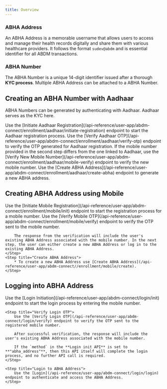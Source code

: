```yaml
---
title: Overview
---
```


### ABHA Address

An ABHA Address is a memorable username that allows users to access and manage their health records digitally and share them with various healthcare providers.
It follows the format `sudev@abdm` and is essential identifier for all ABDM transactions.

### ABHA Number

The ABHA Number is a unique 14-digit identifier issued after a thorough **KYC process**.
Multiple ABHA Address can be attached to a ABHA Number.

## Creating an ABHA Number with Aadhaar

ABHA Numbers can be generated by authenticating with Aadhaar. Aadhaar serves as the KYC here.

<Steps>
    <Step title="Enter the Aadhaar Number">
        Use the [Initiate Aadhaar Registration](/api-reference/user-app/abdm-connect/enrollment/aadhaar/initiate-registration) endpoint to start the Aadhaar registration process.
    </Step>
    <Step title="Verify Aadhaar OTP">
        Use the [Verify Aadhaar OTP](/api-reference/user-app/abdm-connect/enrollment/aadhaar/verify-otp) endpoint to verify the OTP generated for Aadhaar registration.
    </Step>
    <Step title="Verify Mobile Number (Optional)">
        If the mobile number provided in the second step differs from the one linked to Aadhaar, use the [Verify New Mobile Number](/api-reference/user-app/abdm-connect/enrollment/aadhaar/mobile-verify) endpoint to verify the new mobile number.
    </Step>
    <Step title="Create ABHA Address">
        Use the [Create ABHA Address](/api-reference/user-app/abdm-connect/enrollment/aadhaar/create-abha) endpoint to generate a new ABHA address.
    </Step>
</Steps>


## Creating ABHA Address using Mobile

<Steps>
    <Step title="Enter Mobile Number">
        Use the [Initiate Mobile Registration](/api-reference/user-app/abdm-connect/enrollment/mobile/init) endpoint to start the registration process for a mobile number.
    </Step>
    <Step title="Verify Mobile OTP">
        Use the [Verify Mobile OTP](/api-reference/user-app/abdm-connect/enrollment/mobile/verify) endpoint to verify the OTP sent to the mobile number.

        The response from the verification will include the user's existing ABHA Address associated with the mobile number. In the next step, the user can either create a new ABHA Address or log in to the existing ABHA Address.
    </Step>
    <Step title="Create ABHA Address">
        * To create a new ABHA Address use [Create ABHA Address](/api-reference/user-app/abdm-connect//enrollment/mobile/create).
    </Step>
</Steps>



## Logging into ABHA Address

<Steps>
    <Step title="Initiate Login">
        Use the [Login Initiation](/api-reference/user-app/abdm-connect/login/init) endpoint to start the login process by entering the mobile number.
    </Step>

    <Step title="Verify Login OTP">
        Use the [Verify Login OTP](/api-reference/user-app/abdm-connect/login/verify) endpoint to verify the OTP sent to the registered mobile number.

        After successful verification, the response will include the user's existing ABHA Address associated with the mobile number.

        If the `method` in the **Login init API** is set to **"abha_address"**, then this API itself will complete the login process, and no further API call is required.
    </Step>

    <Step title="Login to ABHA Address">
        Use the [Login](/api-reference/user-app/abdm-connect/login/login) endpoint to authenticate and access the ABHA Address.
    </Step>
</Steps>
